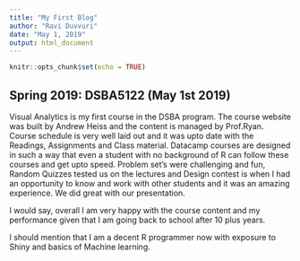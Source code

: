 ```yaml
---
title: "My First Blog"
author: "Ravi Duvvuri"
date: "May 1, 2019"
output: html_document
---
```


```r
knitr::opts_chunk$set(echo = TRUE)
```

## Spring 2019: DSBA5122 (May 1st 2019)

Visual Analytics is my first course in the DSBA program. The course website was built by Andrew Heiss and the content is managed by Prof.Ryan. Course schedule is very well laid out and it was upto date with the Readings, Assignments and Class material. Datacamp courses are designed in such a way that even a student with no background of R can follow these courses and get upto speed. Problem set's were challenging and fun, Random Quizzes tested us on the lectures and Design contest is when I had an opportunity to know and work with other students and it was an amazing experience. We did great with our presentation. 

I would say, overall I am very happy with the course content and my performance given that I am going back to school after 10 plus years.

I should mention that I am a decent R programmer now with exposure to Shiny and basics of Machine learning.







